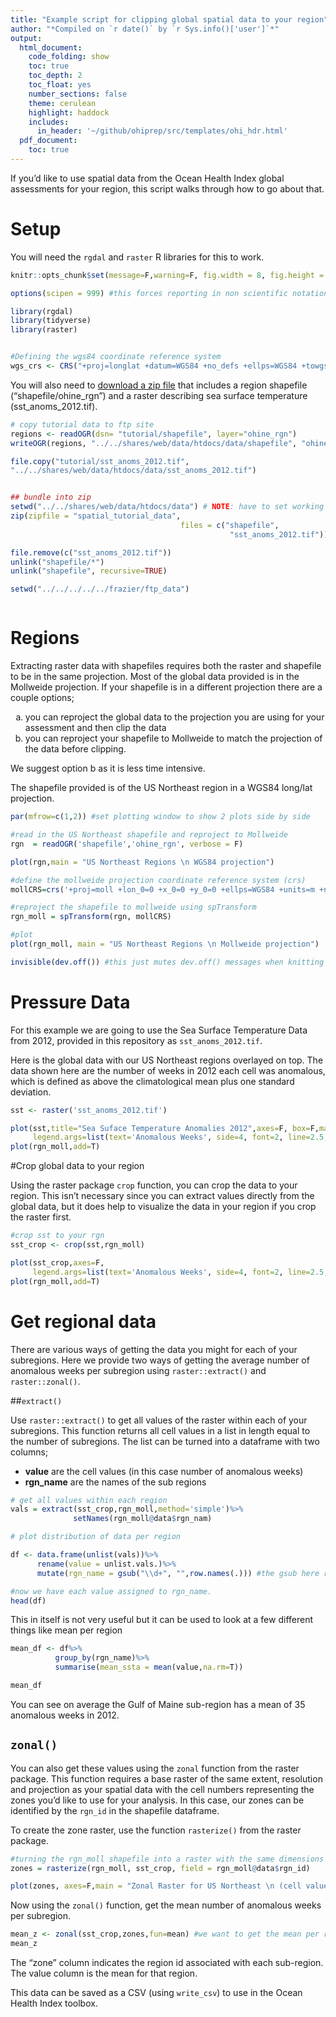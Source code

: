 ```yaml
---
title: "Example script for clipping global spatial data to your region"
author: "*Compiled on `r date()` by `r Sys.info()['user']`*"
output: 
  html_document:
    code_folding: show
    toc: true
    toc_depth: 2
    toc_float: yes
    number_sections: false
    theme: cerulean
    highlight: haddock
    includes: 
      in_header: '~/github/ohiprep/src/templates/ohi_hdr.html'
  pdf_document:
    toc: true
---
```


If you'd like to use spatial data from the Ocean Health Index global assessments for your region, this script walks through how to go about that.

# Setup

You will need the `rgdal` and `raster` R libraries for this to work.

```r

knitr::opts_chunk$set(message=F,warning=F, fig.width = 8, fig.height = 6,strip.white=TRUE)

options(scipen = 999) #this forces reporting in non scientific notation

library(rgdal)
library(tidyverse)
library(raster)


#Defining the wgs84 coordinate reference system
wgs_crs <- CRS("+proj=longlat +datum=WGS84 +no_defs +ellps=WGS84 +towgs84=0,0,0")

```

You will also need to [download a zip file](https://ohi.nceas.ucsb.edu/data/data/spatial_tutorial_data.zip) that includes a region shapefile ("shapefile/ohine_rgn") and a raster describing sea surface temperature (sst_anoms_2012.tif).

```r

# copy tutorial data to ftp site
regions <- readOGR(dsn= "tutorial/shapefile", layer="ohine_rgn")
writeOGR(regions, "../../shares/web/data/htdocs/data/shapefile", "ohine_rgns", driver="ESRI Shapefile")

file.copy("tutorial/sst_anoms_2012.tif",
"../../shares/web/data/htdocs/data/sst_anoms_2012.tif")


## bundle into zip
setwd("../../shares/web/data/htdocs/data") # NOTE: have to set working directory because you can't have paths in zipfile
zip(zipfile = "spatial_tutorial_data",
                                      files = c("shapefile",
                                                 "sst_anoms_2012.tif"))

file.remove(c("sst_anoms_2012.tif"))
unlink("shapefile/*")
unlink("shapefile", recursive=TRUE)

setwd("../../../../../frazier/ftp_data")



```

# Regions

Extracting raster data with shapefiles requires both the raster and shapefile to be in the same projection. Most of the global data provided is in the Mollweide projection. If your shapefile is in a different projection there are a couple options;

a) you can reproject the global data to the projection you are using for your assessment and then clip the data  
b) you can reproject your shapefile to Mollweide to match the projection of the data before clipping. 

We suggest option b as it is less time intensive.  

The shapefile provided is of the US Northeast region in a WGS84 long/lat projection.

```r

par(mfrow=c(1,2)) #set plotting window to show 2 plots side by side

#read in the US Northeast shapefile and reproject to Mollweide
rgn  = readOGR('shapefile','ohine_rgn', verbose = F)

plot(rgn,main = "US Northeast Regions \n WGS84 projection")

#define the mollweide projection coordinate reference system (crs)
mollCRS=crs('+proj=moll +lon_0=0 +x_0=0 +y_0=0 +ellps=WGS84 +units=m +no_defs')

#reproject the shapefile to mollweide using spTransform
rgn_moll = spTransform(rgn, mollCRS)

#plot
plot(rgn_moll, main = "US Northeast Regions \n Mollweide projection")
```

```r
invisible(dev.off()) #this just mutes dev.off() messages when knitting in rmarkdown
```


# Pressure Data

For this example we are going to use the Sea Surface Temperature Data from 2012, provided in this repository as `sst_anoms_2012.tif`. 

Here is the global data with our US Northeast regions overlayed on top. The data shown here are the number of weeks in 2012 each cell was anomalous, which is defined as above the climatological mean plus one standard deviation.

```r

sst <- raster('sst_anoms_2012.tif')

plot(sst,title="Sea Suface Temperature Anomalies 2012",axes=F, box=F,main = "Sea Surface Temperatue Anomalies 2012",
     legend.args=list(text='Anomalous Weeks', side=4, font=2, line=2.5, cex=0.8))
plot(rgn_moll,add=T)

```

#Crop global data to your region

Using the raster package `crop` function, you can crop the data to your region. This isn't necessary since you can extract values directly from the global data, but it does help to visualize the data in your region if you crop the raster first.

```r
#crop sst to your rgn
sst_crop <- crop(sst,rgn_moll)

plot(sst_crop,axes=F,
     legend.args=list(text='Anomalous Weeks', side=4, font=2, line=2.5, cex=0.8))
plot(rgn_moll,add=T)

```

# Get regional data

There are various ways of getting the data you might for each of your subregions. Here we provide two ways of getting the average number of anomalous weeks per subregion using `raster::extract()` and `raster::zonal()`.

##`extract()`

Use `raster::extract()` to get all values of the raster within each of your subregions. This function returns all cell values in a list in length equal to the number of subregions. The list can be turned into a dataframe with two columns;

- **value** are the cell values (in this case number of anomalous weeks)  
- **rgn_name** are the names of the sub regions


```r

# get all values within each region
vals = extract(sst_crop,rgn_moll,method='simple')%>%
              setNames(rgn_moll@data$rgn_nam)

# plot distribution of data per region

df <- data.frame(unlist(vals))%>%
      rename(value = unlist.vals.)%>%
      mutate(rgn_name = gsub("\\d+", "",row.names(.))) #the gsub here removes all numbers from the rgn_name

#now we have each value assigned to rgn_name.
head(df)

```


This in itself is not very useful but it can be used to look at a few different things like mean per region

```r

mean_df <- df%>%
          group_by(rgn_name)%>%
          summarise(mean_ssta = mean(value,na.rm=T))

mean_df
```

You can see on average the Gulf of Maine sub-region has a mean of 35 anomalous weeks in 2012.

## `zonal()`

You can also get these values using the `zonal` function from the raster package. This function requires a base raster of the same extent, resolution and projection as your spatial data with the cell numbers representing the zones you'd like to use for your analysis. In this case, our zones can be identified by the `rgn_id` in the shapefile dataframe.

To create the zone raster, use the function `rasterize()` from the raster package.


```r

#turning the rgn_moll shapefile into a raster with the same dimensions as sst_crop but with cell values equal to the rgn_id of each polygon in the shapefile
zones = rasterize(rgn_moll, sst_crop, field = rgn_moll@data$rgn_id)

plot(zones, axes=F,main = "Zonal Raster for US Northeast \n (cell values are unique to sub-regions)")

```

Now using the `zonal()` function, get the mean number of anomalous weeks per subregion. 
```r

mean_z <- zonal(sst_crop,zones,fun=mean) #we want to get the mean per region, this could also be min/max or another function
mean_z

```

The "zone" column indicates the region id associated with each sub-region. The value column is the mean for that region.

This data can be saved as a CSV (using `write_csv`) to use in the Ocean Health Index toolbox.


